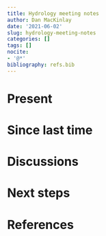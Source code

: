 ```yaml
---
title: Hydrology meeting notes
author: Dan MacKinlay
date: '2021-06-02'
slug: hydrology-meeting-notes
categories: []
tags: []
nocite:
- '@*'
bibliography: refs.bib
---
```


# Present


# Since last time

# Discussions


# Next steps


# References

::: {#refs}
:::

